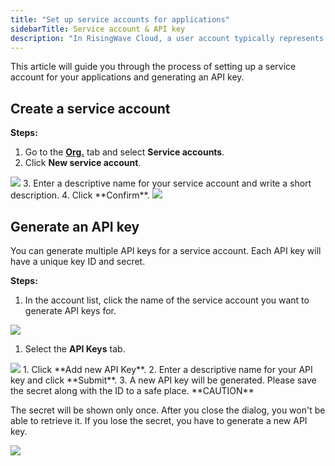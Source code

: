 ```yaml
---
title: "Set up service accounts for applications"
sidebarTitle: Service account & API key
description: "In RisingWave Cloud, a user account typically represents an individual user who interacts with resources via the user interface. On the other hand, a service account represents an application. It accesses RisingWave Cloud resources on the application's behalf, using API keys for authentication."
---
```


This article will guide you through the process of setting up a service account for your applications and generating an API key.

## Create a service account

**Steps:**

1. Go to the [**Org.**](https://cloud.risingwave.com/organization/) tab and select **Service accounts**.
2. Click **New service account**.
<Frame>
  <img src="/images/cloud/service-account/org-create-service-account.png"/>
</Frame>
3. Enter a descriptive name for your service account and write a short description.
4. Click **Confirm**.
<Frame>
  <img src="/images/cloud/service-account/org-service-account.png"/>
</Frame>

## Generate an API key

You can generate multiple API keys for a service account. Each API key will have a unique key ID and secret.

**Steps:**

1. In the account list, click the name of the service account you want to generate API keys for.
<Frame>
  <img src="/images/cloud/service-account/org-service-account-1.png"/>
</Frame>

1. Select the **API Keys** tab.
<Frame>
  <img src="/images/cloud/service-account/org-service-account-api-empty.png"/>
</Frame>
1. Click **Add new API Key**.
2. Enter a descriptive name for your API key and click **Submit**.
3. A new API key will be generated. Please save the secret along with the ID to a safe place.

<Warning>
**CAUTION**

The secret will be shown only once. After you close the dialog, you won't be able to retrieve it. If you lose the secret, you have to generate a new API key.
</Warning>
<Frame>
  <img src="/images/cloud/service-account/org-service-account-api-key.png"/>
</Frame>
